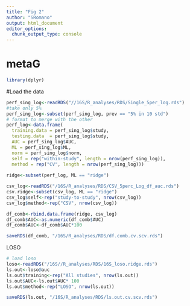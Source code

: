 ```yaml
---
title: "Fig 2"
author: "SRomano"
output: html_document
editor_options: 
  chunk_output_type: console
---
```


# metaG
```r
library(dplyr)
```

#Load the data
```r

perf_sing_log<-readRDS("//16S/R_analyses/RDS/Single_5per_log.rds")
#take only 5%
perf_sing_log<-subset(perf_sing_log, prev == "5% in 10 std")
# format to merge with the other
perf_log<-data.frame(
  training.data = perf_sing_log$study,
  testing.data  = perf_sing_log$study,
  AUC = perf_sing_log$AUC,
  ML = perf_sing_log$ML,
  norm = perf_sing_log$norm,
  self = rep("within-study", length = nrow(perf_sing_log)),
  method = rep("CV", length = nrow(perf_sing_log)))
  
ridge<-subset(perf_log, ML == "ridge")

csv_log<-readRDS("/16S/R_analyses/RDS/CSV_5perc_Log_df_auc.rds")
csv.ridge<-subset(csv_log, ML == "ridge")
csv_log$self<-rep("study-to-study", nrow(csv_log))
csv_log$method<-rep("CSV", nrow(csv_log))

df_comb<-rbind.data.frame(ridge, csv_log)
df_comb$AUC<-as.numeric(df_comb$AUC)
df_comb$AUC<-df_comb$AUC*100

saveRDS(df_comb, "/16S/R_analyses/RDS/df.comb.cv.scv.rds")

```
LOSO
```r
# load loso
loso<-readRDS("/16S//R_analyses/RDS/16S_loso.ridge.rds")
ls.out<-loso@auc
ls.out$training<-rep("All studies", nrow(ls.out))
ls.out$AUC<-ls.out$AUC* 100
ls.out$method<-rep("LOSO", nrow(ls.out))

saveRDS(ls.out, "/16S/R_analyses/RDS/ls.out.cv.scv.rds")
```
